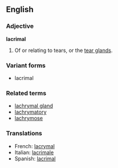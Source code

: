 ==English==
===Adjective===
'''lacrimal'''

# Of or relating to tears, or the [[tear gland]]s.

===Variant forms===
*lacrimal

===Related terms===
*[[lachrymal gland]]
*[[lachrymatory]]
*[[lachrymose]]

===Translations===
*French: [[lacrymal]]
*Italian: [[lacrimale]]
*Spanish: [[lacrimal]]